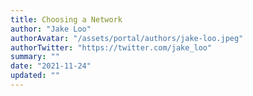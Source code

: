 ```yaml
---
title: Choosing a Network
author: "Jake Loo"
authorAvatar: "/assets/portal/authors/jake-loo.jpeg"
authorTwitter: "https://twitter.com/jake_loo"
summary: ""
date: "2021-11-24"
updated: ""
---
```


<MdxNavigation>
  <MdxNavigationItem
    href="/portal/learn/thirdweb-programming-model"
    title="The thirdweb Programming Model"
  />
  <MdxNavigationItem
    href="/portal/learn/setup-thirdweb-sdk"
    title="Setting up the SDK"
    next
  />
</MdxNavigation>
